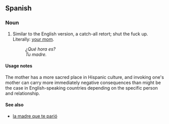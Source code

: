==Spanish==

===Noun===
{{head|es|noun|g=f}}

# {{context|pejorative|slang|lang=es}} Similar to the English version, a catch-all retort; shut the fuck up.  Literally: [[your mom]].
#: ''¿Qué hora es?''
#: ''Tu madre.''

====Usage notes====
The mother has a more sacred place in Hispanic culture, and invoking one's mother can carry more immediately negative consequences than might be the case in English-speaking countries depending on the specific person and relationship.

====See also====
* [[la madre que te parió]]